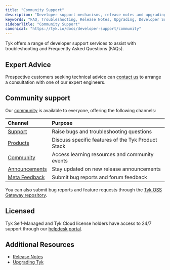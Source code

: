 ```yaml
---
title: "Community Support"
description: "Developer support mechanisms, release notes and upgrading information for your Tyk installation"
keywords: "FAQ, Troubleshooting, Release Notes, Upgrading, Developer Support"
sidebarTitle: "Community Support"
canonical: "https://tyk.io/docs/developer-support/community"
---
```


Tyk offers a range of developer support services to assist with troubleshooting and Frequently Asked Questions (FAQs).

## Expert Advice

Prospective customers seeking technical advice can [contact us](https://tyk.io/contact/) to arrange a consultation with
one of our expert engineers.

## Community support

Our [community](https://community.tyk.io/) is available to everyone, offering the following channels:

| Channel | Purpose |
| :--------- | :--------- |
| [Support](https://community.tyk.io/c/support/) | Raise bugs and troubleshooting questions |
| [Products](https://community.tyk.io/c/product/) | Discuss specific features of the Tyk Product Stack |
| [Community](https://community.tyk.io/c/community/) | Access learning resources and community events |
| [Announcements](https://community.tyk.io/c/announcements/) | Stay updated on new release announcements |
| [Meta Feedback](https://community.tyk.io/c/meta) | Submit bug reports and forum feedback |

You can also submit bug reports and feature requests through the
[Tyk OSS Gateway repository](https://github.com/TykTechnologies/tyk).

## Licensed

Tyk Self-Managed and Tyk Cloud license holders have access to 24/7 support through our
[helpdesk portal](https://support.tyk.io/hc/en-gb).


## Additional Resources

- [Release Notes](/5.8/developer-support/release-notes/gateway)
- [Upgrading Tyk](/5.8/developer-support/upgrading)
